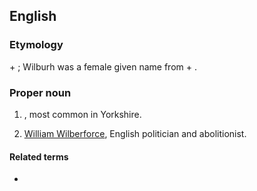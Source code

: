 ==English==

===Etymology===
{{etyl|ang|en}} {{m|ang|Wilburh}} + {{m|ang|foss||ditch}}; Wilburh was a female given name from {{m|ang|wil||will}} + {{m|ang|burh||fortress}}.

===Proper noun===
{{en-proper noun}}

# {{surname|en|A=An|English|from=Old English|dot=}}, most common in Yorkshire.
# [[w:William Wilberforce|William Wilberforce]], English politician and abolitionist.

====Related terms====
* {{l|en|Wilbur}}